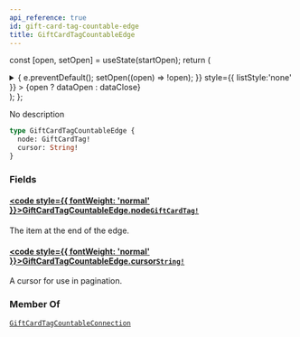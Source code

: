 ```yaml
---
api_reference: true
id: gift-card-tag-countable-edge
title: GiftCardTagCountableEdge
---
```






const [open, setOpen] = useState(startOpen);
return (
<details {...(open ? { open: true } : {})} className="details" style={{ border:'none', boxShadow:'none', background:'var(--ifm-background-color)' }}>
<summary
onClick={(e) => {
e.preventDefault();
setOpen((open) => !open);
}}
style={{ listStyle:'none' }} >
{open ? dataOpen : dataClose}
</summary>
{open && children}
</details>
);
};

No description

```graphql
type GiftCardTagCountableEdge {
  node: GiftCardTag!
  cursor: String!
}
```

### Fields

#### [<code style={{ fontWeight: 'normal' }}>GiftCardTagCountableEdge.<b>node</b></code>](#)<Bullet />[`GiftCardTag!`](../../../api-reference/gift-cards/objects/gift-card-tag.mdx) <Badge class="badge badge--secondary" text="non-null"/> <Badge class="badge badge--secondary" text="object"/> <Badge class="badge badge--secondary" text="gift-cards"/>

The item at the end of the edge.

#### [<code style={{ fontWeight: 'normal' }}>GiftCardTagCountableEdge.<b>cursor</b></code>](#)<Bullet />[`String!`](../../../api-reference/miscellaneous/scalars/string.mdx) <Badge class="badge badge--secondary" text="non-null"/> <Badge class="badge badge--secondary" text="scalar"/> <Badge class="badge badge--secondary" text="miscellaneous"/>

A cursor for use in pagination.

### Member Of

[`GiftCardTagCountableConnection`](../../../api-reference/gift-cards/objects/gift-card-tag-countable-connection.mdx) <Badge class="badge badge--secondary" text="object"/>
